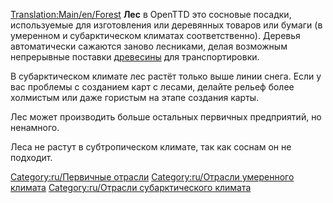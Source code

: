 [[Translation:Main/en/Forest]]
{{ru/Промышленность| Изображение=Forest(industry).png
| имя=Лес
| Климат=[[Main/en/Климат/Ru#Умеренный|Умеренный]], [[Main/en/Климат/Ru#Субарктический|Субарктический]].
| Принимает=ничего
| Производит=[[Main/ru/Древесина|Древесина]]
| Примечания=В Субарктическом климате:<br/>[[File:en/Snowforest.png|224px|center]]
}}
'''Лес''' в OpenTTD это сосновые посадки, используемые для изготовления или деревянных товаров или бумаги (в умеренном и субарктическом климатах соответственно). Деревья автоматически сажаются заново лесниками, делая возможным непрерывные поставки [[Main/ru/Древесина|древесины]] для транспортировки.

В субарктическом климате лес растёт только выше линии снега. Если у вас проблемы с созданием карт с лесами, делайте рельеф более холмистым или даже гористым на этапе создания карты.

Лес может производить больше остальных первичных предприятий, но ненамного.

Леса не растут в субтропическом климате, так как соснам он не подходит.

{{ru/Navbox Промышленность}}

[[Category:ru/Первичные отрасли]]
[[Category:ru/Отрасли умеренного климата]]
[[Category:ru/Отрасли субарктического климата]]